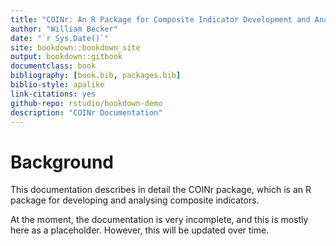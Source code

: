```yaml
--- 
title: "COINr: An R Package for Composite Indicator Development and Analysis"
author: "William Becker"
date: "`r Sys.Date()`"
site: bookdown::bookdown_site
output: bookdown::gitbook
documentclass: book
bibliography: [book.bib, packages.bib]
biblio-style: apalike
link-citations: yes
github-repo: rstudio/bookdown-demo
description: "COINr Documentation"
---
```


# Background

This documentation describes in detail the COINr package, which is an R package for developing and analysing composite indicators.

At the moment, the documentation is very incomplete, and this is mostly here as a placeholder. However, this will be updated over time.
